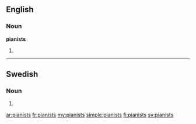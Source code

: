 ==English==

===Noun===
'''pianists'''

# {{plural of|[[pianist]]}}


----

==Swedish==

===Noun===
{{head|sv|noun form}}

# {{sv-noun-form-indef-gen|pianist}}

[[ar:pianists]]
[[fr:pianists]]
[[my:pianists]]
[[simple:pianists]]
[[fi:pianists]]
[[sv:pianists]]